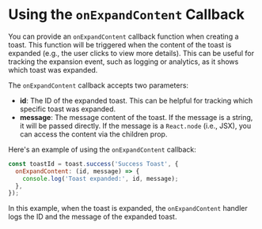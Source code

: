 # Using the `onExpandContent` Callback

You can provide an `onExpandContent` callback function when creating a toast. This function will be triggered when the content of the toast is expanded (e.g., the user clicks to view more details). This can be useful for tracking the expansion event, such as logging or analytics, as it shows which toast was expanded.

The `onExpandContent` callback accepts two parameters:

- **id**: The ID of the expanded toast. This can be helpful for tracking which specific toast was expanded.
- **message**: The message content of the toast. If the message is a string, it will be passed directly. If the message is a `React.node` (i.e., JSX), you can access the content via the children prop.

Here's an example of using the `onExpandContent` callback:

```javascript
const toastId = toast.success('Success Toast', {
  onExpandContent: (id, message) => {
    console.log('Toast expanded:', id, message);
  },
});
```

In this example, when the toast is expanded, the `onExpandContent` handler logs the ID and the message of the expanded toast.
